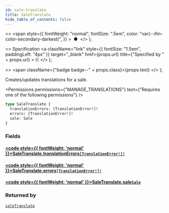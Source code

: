 ```yaml
---
id: sale-translate
title: SaleTranslate
hide_table_of_contents: false
---
```


  <>
    <span
      style={{
        fontWeight: "normal",
        fontSize: ".5em",
        color: "var(--ifm-color-secondary-darkest)",
      }}
    >
      &nbsp;●&nbsp;
    </span>
  </>
);

  <>
    Specification
    <a
      className="link"
      style={{ fontSize: "1.5em", paddingLeft: "4px" }}
      target="\_blank"
      href={props.url}
      title={"Specified by " + props.url}
    >
      ⎘
    </a>
  </>
);

  <>
    <span className={"badge badge--" + props.class}>{props.text}</span>
  </>
);

Creates/updates translations for a sale.

<Permissions
  permissions={"MANAGE_TRANSLATIONS"}
  text={"Requires one of the following permissions"}
/>

```graphql
type SaleTranslate {
  translationErrors: [TranslationError!]!
  errors: [TranslationError!]!
  sale: Sale
}
```

### Fields

#### [<code style={{ fontWeight: 'normal' }}>SaleTranslate.<b>translationErrors</b></code>](#)<Bullet />[`[TranslationError!]!`](../../../api-reference/miscellaneous/objects/translation-error) <Badge class="secondary" text="non-null"/> <Badge class="secondary" text="object"/> <Badge class="secondary" text="miscellaneous"/>

>

#### [<code style={{ fontWeight: 'normal' }}>SaleTranslate.<b>errors</b></code>](#)<Bullet />[`[TranslationError!]!`](../../../api-reference/miscellaneous/objects/translation-error) <Badge class="secondary" text="non-null"/> <Badge class="secondary" text="object"/> <Badge class="secondary" text="miscellaneous"/>

>

#### [<code style={{ fontWeight: 'normal' }}>SaleTranslate.<b>sale</b></code>](#)<Bullet />[`Sale`](../../../api-reference/discounts/objects/sale) <Badge class="secondary" text="object"/> <Badge class="secondary" text="discounts"/>

>

### Returned by

[`saleTranslate`](../../../api-reference/discounts/mutations/sale-translate) <Badge class="secondary" text="mutation"/>

